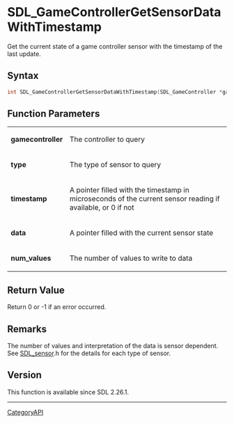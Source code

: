 = SDL_GameControllerGetSensorDataWithTimestamp =

Get the current state of a game controller sensor with the timestamp of the last update.

== Syntax ==

<syntaxhighlight lang='c'>
int SDL_GameControllerGetSensorDataWithTimestamp(SDL_GameController *gamecontroller, SDL_SensorType type, Uint64 *timestamp, float *data, int num_values);
</syntaxhighlight>

== Function Parameters ==

{|
|'''gamecontroller'''
|The controller to query
|-
|'''type'''
|The type of sensor to query
|-
|'''timestamp'''
|A pointer filled with the timestamp in microseconds of the current sensor reading if available, or 0 if not
|-
|'''data'''
|A pointer filled with the current sensor state
|-
|'''num_values'''
|The number of values to write to data
|}

== Return Value ==

Return 0 or -1 if an error occurred.

== Remarks ==

The number of values and interpretation of the data is sensor dependent.
See [[SDL_sensor]].h for the details for each type of sensor.

== Version ==

This function is available since SDL 2.26.1.

----
[[CategoryAPI]]


